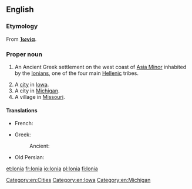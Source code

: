 ==English==
{{wikipedia}}

===Etymology===
From {{etyl|grc|en}} '''[[Ἰωνία]]'''.

===Proper noun===
{{en-proper noun}}

# {{context|historical|lang=en}} An Ancient Greek settlement on the west coast of [[Asia Minor]] inhabited by the [[Ionian]]s, one of the four main [[Hellenic]] tribes.
# A [[city]] in [[Iowa]].
# A city in [[Michigan]].
# A village in [[Missouri]].

====Translations====
{{trans-top|(historical) Ancient Greek settlement}}
* French: {{t+|fr|Ionie|f}}
{{trans-mid}}
* Greek:
*: Ancient: {{t|grc|Ἰωνία|f|sc=polytonic}}
* Old Persian: {{t|peo|𐎹𐎢𐎴|tr=Yauna|sc=Xpeo}}
{{trans-bottom}}

[[Category:en:Cities]]
[[Category:en:Iowa]]
[[Category:en:Michigan]]

[[et:Ionia]]
[[fr:Ionia]]
[[io:Ionia]]
[[pl:Ionia]]
[[fi:Ionia]]
